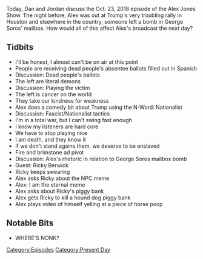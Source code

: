 {{DEFAULTSORT:
    #_EPISODE_0220:October 23, 2018
}}{{Episode
    | title           = October 23, 2018
    | caption         = Listen to this episode on [https://knowledgefight.libsyn.com/knowledge-fight-october-23-2018 Libsyn] [https://open.spotify.com/episode/1crqf7ieGRdTIVdLiRUohi Spotify]
    | episodeNumber   = 220
    | length          = 01:27:02
    | airDate         = October 24, 2018
    | coverageDate    = October 23, 2018
    | episodeType     = [[:Category:Present Day|Present Day]]
    | appearance      = [[George Soros]], [[Ricky Berwick]]
    | oocDrop         = I dreamed all night about Trump
    | previousEpisode = [[219: March 13, 2009]]
    | nextEpisode     = [[221: October 24, 2018]]
}}

{{Stub}}

Today, Dan and Jordan discuss the Oct. 23, 2018 episode of the Alex Jones Show. The night before, Alex was out at Trump's very troubling rally in Houston and elsewhere in the country, someone left a bomb in George Soros' mailbox. How would all of this affect Alex's broadcast the next day?

==Tidbits==

*I'll be honest, I almost can't be on air at this point
*People are receiving dead people's absentee ballots filled out in Spanish
*Discussion: Dead people's ballots
*The left are literal demons
*Discussion: Playing the victim
*The left is cancer on the world
*They take our kindness for weakness
*Alex does a comedy bit about Trump using the N-Word: Nationalist
*Discussion: Fascist/Nationalist tactics
*I'm in a total war, but I can't swing fast enough
*I know my listeners are hard core
*We have to stop playing nice
*I am death, and they know it
*If we don't stand agains them, we deserve to be enslaved
*Fire and brimstone ad pivot
*Discussion: Alex's rhetoric in relation to George Soros mailbox bomb
*Guest: Ricky Berwick
*Ricky keeps swearing
*Alex asks Ricky about the NPC meme
*Alex: I am the eternal meme
*Alex asks about Ricky's piggy bank
*Alex gets Ricky to kill a hound dog piggy bank
*Alex plays video of himself yelling at a piece of horse poop

==Notable Bits==

*WHERE'S NONK?

[[Category:Episodes]]
[[Category:Present Day]]
